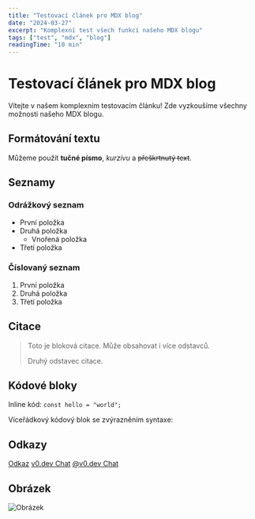```yaml
---
title: "Testovací článek pro MDX blog"
date: "2024-03-27"
excerpt: "Komplexní test všech funkcí našeho MDX blogu"
tags: ["test", "mdx", "blog"]
readingTime: "10 min"
---
```


# Testovací článek pro MDX blog

Vítejte v našem komplexním testovacím článku! Zde vyzkoušíme všechny možnosti našeho MDX blogu.

## Formátování textu

Můžeme použít **tučné písmo**, *kurzívu* a ~~přeškrtnutý text~~.

## Seznamy

### Odrážkový seznam
- První položka
- Druhá položka
  - Vnořená položka
- Třetí položka

### Číslovaný seznam
1. První položka
2. Druhá položka
3. Třetí položka

## Citace

> Toto je bloková citace. Může obsahovat i více odstavců.
>
> Druhý odstavec citace.

## Kódové bloky

Inline kód: `const hello = "world";`

Víceřádkový kódový blok se zvýrazněním syntaxe:

## Odkazy

[Odkaz](https://www.example.com)
[v0.dev Chat](https://v0.dev/chat)
[@v0.dev Chat](https://v0.dev/chat)

## Obrázek

![Obrázek](https://i.ibb.co/3Y2P8t8/DALL-E-2024-07-14-14-18-27-A-clean-and-minimalistic-pixel-art-hero-image-for-the-AIHDS-platform-inte.webp)